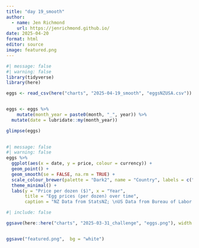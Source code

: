 ```yaml
---
title: "day 19_smooth"
author:
  - name: Jen Richmond
    url: https://jenrichmond.github.io/
date: 2025-04-20
format: html
editor: source
image: featured.png
---
```


```r
#| message: false
#| warning: false
library(tidyverse)
library(here)

eggs <- read_csv(here("charts", "2025-04-19_smooth", "eggsNZUSA.csv")) 


eggs <- eggs %>%
    mutate(month_year = paste0(month, "_", year)) %>%
  mutate(date = lubridate::my(month_year))

glimpse(eggs)
  
```

```r
#| message: false
#| warning: false
eggs %>%
  ggplot(aes(x = date, y = price, colour = currency)) +
  geom_point() +
  geom_smooth(se = FALSE, na.rm = TRUE) +
  scale_colour_brewer(palette = "Dark2", name = "Country", labels = c("NZ", "USA")) +
  theme_minimal() +
  labs(y = "Price per dozen ($)", x = "Year", 
       title = "Egg prices (per dozen) over time", 
       caption = "NZ Data from StatsNZ; \nUS Data from Bureau of Labor Statistics")
```

```r
#| include: false

ggsave(here::here("charts", "2025-03-31_challenge", "eggs.png"), width = 6, height = 4,  bg = "white")


ggsave("featured.png",  bg = "white")
```

